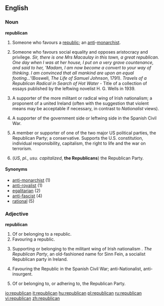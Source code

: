{{see|Republican}}
{{rfc|use of abbreviations, which terms belong on capitalized page?}}
==English==

===Noun===
'''republican'''

# Someone who favours a [[republic]]; an [[anti]]-[[monarchist]].
# {{italbrac|Esp. historical}} Someone who favours social equality and opposes aristocracy and privilege.  ''Sir, there is one Mrs Macaulay in this town, a great republican.  One day when I was at her house, I put on a very grave countenance, and said to her, 'Madam, I am now become a convert to your way of thinking.  I am convinced that all mankind are upon an equal footing...' ''(Boswell, ''The Life of Samuel Johnson'', 1791).   ''Travels of a Republican Radical in Search of Hot Water'' - Title of a collection of essays published by the leftwing novelist H. G. Wells in 1939.
# {{italbrac|Esp. UK & Ireland|usu. capitalized}} A supporter of the more militant or radical wing of Irish nationalism; a proponent of a united Ireland (often with the suggestion that violent means may be acceptable if necessary, in contrast to ''Nationalist'' views).
# {{italbrac|Hist.|usu. capitalized}} A supporter of the government side or leftwing side in the Spanish Civil War.
# {{italbrac|US|usu. capitalized}} A member or supporter of one of the two major US political parties, the Republican Party; a conservative. Supports the U.S. constitution, individual responsibility, capitalism, the right to life and the war on terrorism.
# (''US'', ''pl.'', ''usu. capitalized'', '''the Republicans''') the Republican Party.

====Synonyms====
*[[anti-monarchist]] (1)
*[[anti-royalist]] (1)
*[[egalitarian]] (2)
*[[anti-fascist]] (4)
*[[rational]] (5)

===Adjective===
'''republican'''

# Of or belonging to a republic.
# Favouring a republic.
# {{italbrac|Esp. UK & Ireland|usu. capitalized}} Supporting or belonging to the militant wing of Irish nationalism {{italbrac|The Republican movement}}.  ''The Republican Party'', an old-fashioned name for Sinn Fein, a socialist Republican party in Ireland.
# {{italbrac|Hist.|usu. capitalized}} Favouring the Republic in the Spanish Civil War; anti-Nationalist, anti-insurgent.
# {{italbrac|US|usu. capitalized}} Of or belonging to, or adhering to, the Republican Party.

[[io:republican]]
[[it:republican]]
[[hu:republican]]
[[pl:republican]]
[[ru:republican]]
[[vi:republican]]
[[zh:republican]]